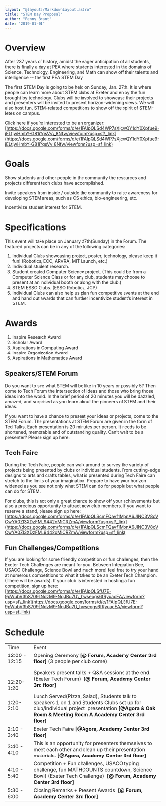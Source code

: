 ```yaml
---
layout: "@layouts/MarkdownLayout.astro"
title: "STEM Day Proposal"
author: "Penny Brant"
date: "2019-01-01"
---
```


# **Overview**

After 237 years of history, amidst the eager anticipation of all students, there is finally a day at PEA where students interested in the domains of Science, Technology, Engineering, and Math can show off their talents and intelligence -- the first PEA STEM Day.

The first STEM Day is going to be held on Sunday, Jan. 27th. It is where people can learn more about STEM clubs at Exeter and enjoy the fun brought by technology. Clubs will be involved to showcase their projects and presenters will be invited to present horizon-widening views. We will also host fun, STEM-related competitions to show off the spirit of STEM-letes on campus.

Click here if you’re interested to be an organizer: [https://docs.google.com/forms/d/e/1FAIpQLSd4WP7sXjcwQY1dY0Xpfue9-jELtjwHmbY-G81iYqsVv\_8Nfw/viewform?usp=sf\_link](https://docs.google.com/forms/d/e/1FAIpQLSd4WP7sXjcwQY1dY0Xpfue9-jELtjwHmbY-G81iYqsVv_8Nfw/viewform?usp=sf_link)

# **Goals**

Show students and other people in the community the resources and projects different tech clubs have accomplished.

Invite speakers from inside / outside the community to raise awareness for developing STEM areas, such as CS ethics, bio-engineering, etc.

Incentivize student interest for STEM.

# **Specifications**

This event will take place on January 27th(Sunday) in the Forum. The featured projects can be in any of the following categories:

1. Individual Clubs showcasing project, poster, technology, please keep it fun! (Robotics, ECC, ARVRA, MIT Launch, etc.)
2. Individual student research.
3. Student created Computer Science project. (This could be from a Computer Science Class or for any club, students may choose to present at an individual booth or along with the club.)
4. STEM ESSO Clubs. (ESSO Robotics, JCP)
5. Individual Clubs can also help us plan fun competitive events at the end and hand out awards that can further incentivize student’s interest in STEM.

# **Awards**

1. Inspire Research Award
2. Scholar Award
3. Aspirations in Computing Award
4. Inspire Organization Award
5. Aspirations in Mathematics Award

## Speakers/STEM Forum

Do you want to see what STEM will be like in 10 years or possibly 5? Then come to Tech Forum the intersection of ideas and those who bring those ideas into the world. In the brief period of 20 minutes you will be dazzled, amazed, and surprised as you learn about the pioneers of STEM and their ideas.

If you want to have a chance to present your ideas or projects, come to the STEM Forum. The presentations at STEM Forum are given in the form of Ted Talks. Each presentation is 20 minutes per person. It needs to be shortened, memorable and of outstanding quality. Can’t wait to be a presenter? Please sign up here:

## Tech Faire

During the Tech Faire, people can walk around to survey the variety of projects being presented by clubs or individual students. From cutting-edge designs to arts and crafts tables, what is presented during Tech Faire can stretch to the limits of your imagination. Prepare to have your horizon widened as you see not only what STEM can do for people but what people can do for STEM.

For clubs, this is not only a great chance to show off your achievements but also a precious opportunity to attract new club members. If you want to reserve a stand, please sign up here:[https://docs.google.com/forms/d/e/1FAIpQLScmFQavf1MpnA6JINC3V8oVCwYA0Zl3XDzFML9442oMiCRZmA/viewform?usp=sf\_link](https://docs.google.com/forms/d/e/1FAIpQLScmFQavf1MpnA6JINC3V8oVCwYA0Zl3XDzFML9442oMiCRZmA/viewform?usp=sf_link)

## Fun Challenges/Competitions

If you are looking for some friendly competition or fun challenges, then the Exeter Tech Challenges are meant for you. Between Integration Bee, USACO Challenge, Science Bowl and much more! feel free to try your hand at numerous competitions to what it takes to be an Exeter Tech Champion. (There will be awards). If your club is interested in hosting a fun competition, sign up here: [https://docs.google.com/forms/d/e/1FAIpQLSfU7E-9pWubV3bS709LNdzM9-NqJBu7U\_hwseogs6fRyuacEA/viewform?usp=sf\_link](https://docs.google.com/forms/d/e/1FAIpQLSfU7E-9pWubV3bS709LNdzM9-NqJBu7U_hwseogs6fRyuacEA/viewform?usp=sf_link)

# **Schedule**

<table class=""><tbody><tr><td>Time</td><td>Event</td></tr><tr><td>12:00 - 12:15</td><td>Opening Ceremony<strong> [@ Forum, Academy Center 3rd floor] </strong>(3 people per club come)</td></tr><tr><td><br></br>12:20-1:20</td><td>Speakers present talks + Q&amp;A sessions at the end. (Exeter Tech Forum)<strong> &nbsp;[@ Forum, Academy Center 3rd floor]</strong></td></tr><tr><td>1:20-2:10<br></br></td><td>Lunch Served(Pizza, Salad), Students talk to speakers 1 on 1 and Students Clubs set up for club/individual project &nbsp;presentation <strong>[@Agora &amp; Oak Room &amp; Meeting Room A Academy Center 3rd floor]</strong></td></tr><tr><td>2:10 - 3:40</td><td>Exeter Tech Faire<strong> [@Agora, Academy Center 3rd floor]</strong></td></tr><tr><td>3:40 - 4:10</td><td>This is an opportunity for presenters themselves to meet each other and clean up their presentation materials. <strong>[@Agora, Academy Center 3rd floor]</strong></td></tr><tr><td>4:10 - 5:40</td><td>Competition + Fun challenges, USACO typing challenge, fun MATHCOUNTS countdown, Science Bowl) (Exeter Tech Challenge) <strong>&nbsp;[@ Forum, Academy Center 3rd floor]</strong></td></tr><tr><td>5:30 - 6:00</td><td>Closing Remarks + Present Awards <strong>&nbsp;[@ Forum, Academy Center 3rd floor]</strong></td></tr></tbody></table>
